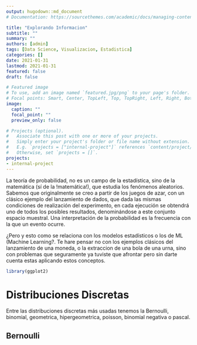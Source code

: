 ```yaml
---
output: hugodown::md_document
# Documentation: https://sourcethemes.com/academic/docs/managing-content/

title: "Explorando Informacion"
subtitle: ""
summary: ""
authors: [admin]
tags: [Data Science, Visualizacion, Estadistica]
categories: []
date: 2021-01-31
lastmod: 2021-01-31
featured: false
draft: false

# Featured image
# To use, add an image named `featured.jpg/png` to your page's folder.
# Focal points: Smart, Center, TopLeft, Top, TopRight, Left, Right, BottomLeft, Bottom, BottomRight.
image:
  caption: ""
  focal_point: ""
  preview_only: false

# Projects (optional).
#   Associate this post with one or more of your projects.
#   Simply enter your project's folder or file name without extension.
#   E.g. `projects = ["internal-project"]` references `content/project/deep-learning/index.md`.
#   Otherwise, set `projects = []`.
projects:
- internal-project
---
```

La teoría de probabilidad, no es un campo de la estadística, sino de la matemática (sí de la !matemática!), que estudia los fenómenos aleatorios. Sabemos que originalmente se creo a partir de los juegos de azar, con un clásico ejemplo del lanzamiento de dados, que dada las mismas condiciones de realización del experimento, en cada ejecución se obtendrá uno de todos los posibles resultados, denominándose a este conjunto espacio muestral. Una interpretación de la probabilidad es la frecuencia con la que un evento ocurre.

¿Pero y esto como se relaciona con los modelos estadísticos o los de ML (Machine Learning?. Te hare pensar no con los ejemplos clásicos del lanzamiento de una moneda, o la extraccion de una bola de una urna, sino con problemas que seguramente ya tuviste que afrontar pero sin darte cuenta estas aplicando estos conceptos.

``` r
library(ggplot2)
```

Distribuciones Discretas
========================

Entre las distribuciones discretas más usadas tenemos la Bernoulli, binomial, geometrica, hipergeometrica, poisson, binomial negativa o pascal.

Bernoulli
---------


